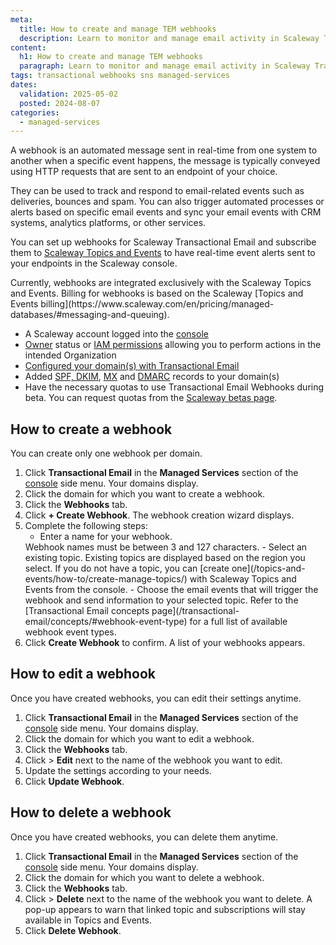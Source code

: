 ```yaml
---
meta:
  title: How to create and manage TEM webhooks
  description: Learn to monitor and manage email activity in Scaleway Transactional Email.
content:
  h1: How to create and manage TEM webhooks
  paragraph: Learn to monitor and manage email activity in Scaleway Transactional Email.
tags: transactional webhooks sns managed-services
dates:
  validation: 2025-05-02
  posted: 2024-08-07
categories:
  - managed-services
---
```


A webhook is an automated message sent in real-time from one system to another when a specific event happens, the message is typically conveyed using HTTP requests that are sent to an endpoint of your choice.

They can be used to track and respond to email-related events such as deliveries, bounces and spam. You can also trigger automated processes or alerts based on specific email events and sync your email events with CRM systems, analytics platforms, or other services.

You can set up webhooks for Scaleway Transactional Email and subscribe them to [Scaleway Topics and Events](/topics-and-events/how-to/create-manage-topics/) to have real-time event alerts sent to your endpoints in the Scaleway console.

<Message type="note">
  Currently, webhooks are integrated exclusively with the Scaleway Topics and Events. Billing for webhooks is based on the Scaleway [Topics and Events billing](https://www.scaleway.com/en/pricing/managed-databases/#messaging-and-queuing).
</Message>

<Macro id="requirements" />

- A Scaleway account logged into the [console](https://console.scaleway.com)
- [Owner](/iam/concepts/#owner) status or [IAM permissions](/iam/concepts/#permission) allowing you to perform actions in the intended Organization
- [Configured your domain(s) with Transactional Email](/transactional-email/how-to/configure-domain-with-transactional-email/)
- Added [SPF, DKIM](/transactional-email/how-to/add-spf-dkim-records-to-your-domain/), [MX](/transactional-email/how-to/add-mx-record-to-your-domain/) and [DMARC](/transactional-email/how-to/add-dmarc-record/) records to your domain(s)
- Have the necessary quotas to use Transactional Email Webhooks during beta. You can request quotas from the [Scaleway betas page](https://www.scaleway.com/fr/betas/#email-webhooks).

## How to create a webhook

<Message type="note">
You can create only one webhook per domain.
</Message>

1. Click **Transactional Email** in the **Managed Services** section of the [console](https://console.scaleway.com/) side menu. Your domains display.
2. Click the domain for which you want to create a webhook.
3. Click the **Webhooks** tab.
4. Click **+ Create Webhook**. The webhook creation wizard displays.
5. Complete the following steps:
    - Enter a name for your webhook.
    <Message type="note">
    Webhook names must be between 3 and 127 characters.
    </Message>
    - Select an existing topic. Existing topics are displayed based on the region you select.
    <Message type="tip">
    If you do not have a topic, you can [create one](/topics-and-events/how-to/create-manage-topics/) with Scaleway Topics and Events from the console.
    </Message>
    - Choose the email events that will trigger the webhook and send information to your selected topic.
    <Message type="note">
      Refer to the [Transactional Email concepts page](/transactional-email/concepts/#webhook-event-type) for a full list of available webhook event types.
    </Message>
6. Click **Create Webhook** to confirm. A list of your webhooks appears.

## How to edit a webhook

Once you have created webhooks, you can edit their settings anytime.

1. Click **Transactional Email** in the **Managed Services** section of the [console](https://console.scaleway.com/) side menu. Your domains display.
2. Click the domain for which you want to edit a webhook.
3. Click the **Webhooks** tab.
4. Click <Icon name="more" /> > **Edit** next to the name of the webhook you want to edit.
5. Update the settings according to your needs.
6. Click **Update Webhook**.

## How to delete a webhook

Once you have created webhooks, you can delete them anytime.

1. Click **Transactional Email** in the **Managed Services** section of the [console](https://console.scaleway.com/) side menu. Your domains display.
2. Click the domain for which you want to delete a webhook.
3. Click the **Webhooks** tab.
4. Click <Icon name="more" /> > **Delete** next to the name of the webhook you want to delete. A pop-up appears to warn that linked topic and subscriptions will stay available in Topics and Events.
5. Click **Delete Webhook**.

